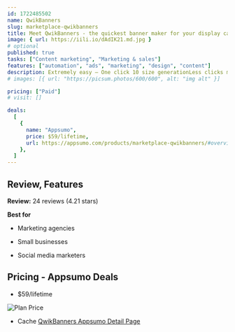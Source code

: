 ```yaml
---
id: 1722485502
name: QwikBanners
slug: marketplace-qwikbanners
title: Meet QwikBanners - the quickest banner maker for your display campaigns - that allows you to automate your banner creation by generating 10 sizes at once
image: { url: https://iili.io/dAdIK21.md.jpg }
# optional
published: true
tasks: ["Content marketing", "Marketing & sales"]
features: ["automation", "ads", "marketing", "design", "content"]
description: Extremely easy – One click 10 size generationLess clicks more work - Create countless ad creatives in secondsHigh Performance – Pre-designed easily customizable designs for use
# images: [{ url: "https://picsum.photos/600/600", alt: "img alt" }]

pricing: ["Paid"]
# visit: []

deals:
  [
    {
      name: "Appsumo",
      price: $59/lifetime,
      url: https://appsumo.com/products/marketplace-qwikbanners/#overview,
    },
  ]
---
```


## Review, Features

**Review:** 24 reviews (4.21 stars)

**Best for**

- Marketing agencies

- Small businesses

- Social media marketers

## Pricing - Appsumo Deals

- $59/lifetime

<Img src="https://iili.io/dAdkL22.png" alt="Plan Price" />

- Cache [QwikBanners Appsumo Detail Page](https://iili.io/dAdvCQa.png)
